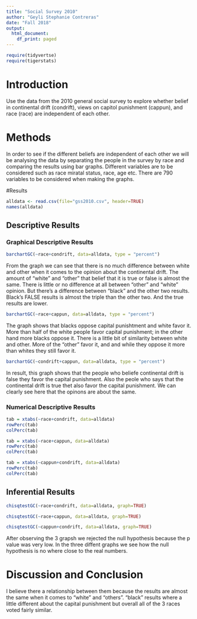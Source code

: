 ```yaml
---
title: "Social Survey 2010"
author: "Geyli Stephanie Contreras"
date: "Fall 2018"
output:
  html_document:
    df_print: paged
---
```


```r
require(tidyvertse)
require(tigerstats)

```

# Introduction

<!--In this section you explain what you are trying to show.  Where did the data come from?  What is the research or other question you are trying to answer?!-->

Use the data from the 2010 general social survey to explore whether belief in continental drift (condrift), views on capitol punishment (cappun), and race (race) are independent of each other.

# Methods

<!--Decide on your methods:  use "variable analysis" or other appropriate descriptors.  Make sure to choose at least one graphical method and at least one numerical method.!-->
In order to see if the different beliefs are independent of each other we will be analysing the data by separating the people in the survey by race and comparing the results using bar graphs. Different variables are to be considered such as race miratal status, race, age etc. There are 790 variables to be considered when making the graphs.   
  

#Results

<!--Divide this section into two sub-sections:  One for your descriptive  results and one for your inferential results.!-->

```r
alldata <- read.csv(file="gss2010.csv", header=TRUE)
names(alldata)
```


## Descriptive Results

### Graphical Descriptive Results

<!--Graphical results here.  Make sure to show your code.  Provide appropriate labels for axes, giving units if possible, and provide a good title for the graph, too.  Use the graphical results to describe the patterns if any that exist in the data as focused toward the research question!-->

```r
barchartGC(~race+condrift, data=alldata, type = "percent") 
```  
  
From the graph we can see that there is no much difference between white and other when it comes to the opinion about the continental drift. The amount of "white" and "other" that belief that it is true or false is almost the same. There is little or no difference at all between "other" and "white" opinion. But there's a difference between "black" and the other two results. Black's FALSE results is almost the triple than the other two. And the true results are lower.   
  
```r
barchartGC(~race+cappun, data=alldata, type = "percent")   
```
    
The graph shows that blacks oppose capital punishtment and white favor it. More than half of the white people favor capital punishment; in the other hand more blacks oppose it. There is a little bit of similarity between white and other. More of the "other" favor it, and and while they oppose it more than whites they still favor it.      
  
  

```r
barchartGC(~condrift+cappun, data=alldata, type = "percent")    
```
  
In result, this graph shows that the people who beliefe continental drift is false they favor the capital punishment. Also the peole who says that the continental drift is true thet also favor the capital punishment. We can clearly see here that the opinons are about the same.   


### Numerical Descriptive Results

<!--Numerical results go here. Use the numerical results to describe the patterns if any that exist in the data as focused toward the research question!-->
```r
tab = xtabs(~race+condrift, data=alldata)
rowPerc(tab)
colPerc(tab)
```
  
```r
tab = xtabs(~race+cappun, data=alldata)
rowPerc(tab)
colPerc(tab)
```


```r
tab = xtabs(~cappun+condrift, data=alldata)
rowPerc(tab)
colPerc(tab)
```


## Inferential Results

<!--State hypothesis clearly.  Make sure your discussion of the inferential test covers all the aspects that the test output produces, such as test statistic, p-value etc.  Make a decision about the null hypothesis, explain the assumptions on which the selected test/procedure was based, and why the chosen procedure satisfys the assumptions and is appropriate to answer the research question!-->

```r
chisqtestGC(~race+condrift, data=alldata, graph=TRUE)
```

```r
chisqtestGC(~race+cappun, data=alldata, graph=TRUE)
```
  
```r
chisqtestGC(~cappun+condrift, data=alldata, graph=TRUE)
```

After observing the 3 grapsh we rejected the null hypothesis because the p value was very low. In the three diffent graphs we see how the null hypothesis is no where close to the real numbers.   
  



# Discussion and Conclusion

<!--Discussion and conclusion here.  If you found a relationship be sure to consider whether the relationship occurs because one of the variavbles causes the other, or whether they perhasps are related for some other reason.  Watch the chapter 6 videos from the GeorgeTown videos collection.!-->  
I believe there a  relationship between them because the results are almost the same when it comes to "white" and "others". "black" results where a little different about the capital punishment but overall all of the 3 races voted fairly similar. 